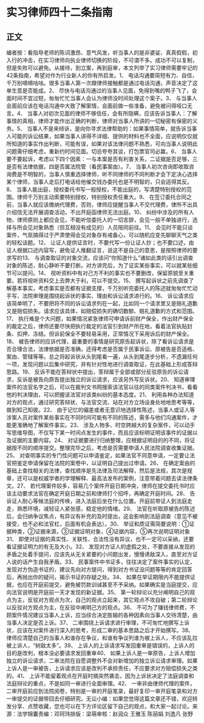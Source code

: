 # 实习律师四十二条指南
## 正文
编者按：看指导老师的陈词激昂、意气风发，听当事人的是非婆娑、真真假假，初入行的冲击，在实习律师向执业律师切换的阶段，不可谓不多。成功不可以复制，但是失败可以避免。从接待，到立案，再到庭审，本文列举了实习律师需要牢记的42条指南，希望对作为行业新人的你有所启发。1、 电话沟通要简短有力、自信，千万别嘀嘀咕咕。很多当事人第一次跟律师接触都是通过电话沟通，声音决定了这单生意是否能成。2、 尽快与电话沟通过的当事人见面，免得到嘴的鸭子飞了，会面时间不宜过短，匆匆忙忙当事人会认为律师没时间处理这个案子。3、 与当事人会面前应该在电话沟通中大致了解案情，会面前做一些准备，避免被问得哑口无言。4、 当事人对初次见面的律师不够信任，会有所隐瞒，应该告诉当事人：了解事情的真相，律师才能作出正确的判断，律师对当事人所讲的一切秘密有保密的义务。5、 当事人不是来倾诉，是向你寻求法律帮助的：如果事情简单，就告诉当事人可能的诉讼结果，如果当事人讲得不详细、提供的材料也不全面，应说明仅仅就所知道的事实作出判断，可能有误，如果对该法律问题不熟悉，可向当事人说明此问题需仔细考虑，重新约时间见面。切忌夸夸其谈，打包票官司必赢。6、 当事人要不要起诉，考虑以下四个因素：一与本案是否有利害关系，二证据是否足够，三是否有法律依据，四是否属法院管（看民事案由）。7、 当事人初次咨询即收取咨询费是不明智的，当事人慎重选择律师，听不同律师的不同判断才会下定决心选择某个律师，当事人走后打电话给他催交钱办委托也是不明智的，只会适得其反。8、 当事人能出庭，授权委托书写一般授权，不能出庭的，写清楚特别授权的范围。律师千万别主动索要特别授权，特别授权责任重大。9、 在签订委托合同之前，当事人就应该缴纳代理费，否则，律师应提醒当事人不交代理费，律所不出具介绍信无法开展调查活动，不出开庭函律师无法出庭。10、 纠纷中涉及的所有人物，律师原则上都应会见，不能听信委托人的一切言辞，会见一般不单独进行，选择与所会见对象熟悉（但互相没有成见的）人员陪同前往。11、 会见时不能只谈案件，气氛搞得过于严肃使得会见对象存有戒备心，可以随机应变先聊聊天气之类的轻松话题。12、 让证人提供证言时，不要代写一份让证人抄；也不要口述，由证人根据口述内容写，避免证人推翻证言，说这不是自己的意思，是按照律师的要求写的13、 与调查取证的对象交流，应该问“你知道什么”诸如此类的话引出调查对象的陈述，耐心静听不要打断。对方讲完后，为了证实某些事实，可以就某些细节可以提问。14、 视听资料中有对己方不利的事实也不要删改，保留原貌至关重要。若将视听资料交上去弊大于利，可以不提交。15、 撰写起诉状之前先调查了解基本事实，考虑事实是否都有证据支撑，千万别听完委托人的陈述就匆匆忙忙动手写，法院审理是围绕起诉状的事实、理由和诉讼请求进行的。16、 诉讼请求应该简单明了，不要把将不同的诉讼请求列在一起，比如同一个请求里又是赔礼道歉又是赔偿损失。请求应该具体，如赔偿损失的确切数额、赔礼道歉的方式和范围。17、 执行难是个大问题，如果情况紧急律师可申请诉前财产保全，作出财产保全的裁定之后，律师还要尽快把执行裁定的法官引到财产所在地，看着法官执贴封条、扣押、冻结。但诉前保全不要轻易采用，正常情况下采用诉后的财产保全。18、 被告律师的应诉代理，最重要的事情是研究原告起诉状，除了看诉讼请求是否合理合法，法律依据是否准确，还得考虑是否属于民事诉讼、原被告是否适格、案由、管辖等等。总之将起诉状从头到尾看一遍，从头到尾逐步分析，不遗漏任何一项，发现问题以后集中研究，并有针对性地进行调查取证，在此基础上形成答辩思路。19、 反诉不能在答辩状中提出，答辩属于全部或部分反驳原告的诉讼请求，反诉是被告向原告提出独立的诉讼请求，应该另外写反诉状。20、 知道审理案件的法官名字之后，可以在裁判文书网搜索该法官以往的同类案件判决书，看看他的判决理由，可以把握该法官对该类纠纷的基本态度。21、 利用各种办法知道对方的观点，通过研究答辩状、与法官交流、站在对方立场设身处地地思考等等，做到知己知彼。22、 由于记忆的偏差或者无意识地选择性陈述，当事人或证人等涉案人员对案件某些事实在不同时间可能有不同的陈述，需多与他们沟通案件，才能更准确地了解案件事实。23、 涉及人物多、时空跨越大的复杂案件，可以动手写思维导图，不仅写下某一时间点发生的事件，而且应该标明证明该事件的证据以及证据的主要内容。24、 对证据要进行归纳整理，应根据证明目的的不同，将证据按不同的顺序提交。整理完毕之后，考虑是否需要申请人民法院调查收集证据。25、 对查明事实的专门性问题可以申请鉴定，如果法官不同意申请，一定要让法官把鉴定申请保留在法院的案卷中，以证明自己提出过申请。26、 在确定案由的基础上查找相关的法律，查找顺序是先法律及司法解释，然后是法规，其次是规章，还可以是权威学者的学理解释、最高法发布的案例，注意带着问题去读法律条文。27、 若代理案件较多，容易几个案件开庭日期冲突，律师在提交委托书时应该主动要求法官在确定开庭日期之前和律师打个招呼，再确定开庭时间。28、 告诉证人耐心等候法庭的传唤，进入法庭后坐在什么位置。开庭前带证人到法庭走走，熟悉环境，减轻证人紧张感，稳定他的情绪。29、 法官在听取原被告的陈述后，会归纳争议焦点，有异议有补充的及时提出，这会影响到法庭调查（意见不被接受，也不必和法官杠，后面有机会表达）。30、 举证和质证需简要说明：①证据种类，②证据来源，③证据证明对象，④证据内容，⑤再次说明证明对象31、 即使对证据的真实性、关联性、合法性没有异议，也不一定可以采纳，还要看证据证明力的有无及大小。32、 发现对方证人的虚假之处，不要直接从发现的矛盾之处着手提问，应该先从无关紧要的小问题出发，慢慢诱敌深入，直至对方证人说的话产生自我矛盾。33、 民事案件中书证多，往往决定了案件事实的认定，发现对方伪造书证的，建议先向对方提问，得到对方书证没问题等等的肯定回答后，再抛出你的疑问，揭示书证的存疑之处。34、 如果在举证期限内不能提供证据，也应在开庭前提交，避免被罚款训诫甚至不予采纳。如果确实是当庭提交，应向法官说明是开庭前一天才发现的新证据。35、 第一轮辩论以充分阐明自己的观点为主，反驳对方观点为次，自己的观点立起来，其它观点不攻自破；第二轮辩论以反驳对方观点为主，在反驳中阐明己方的观点。36、 不可为了赚钱律师费，不顾案件情况建议当事人上诉，应当综合决定胜输的各种因素向当事人交待清楚，由当事人决定是否上诉。37、 二审围绕上诉请求进行审理，不可匆忙地撰写上诉状，应该在对案件进行深入的思考，形成二审的基本思路之后才开始撰写。38、 律师应清楚自己的当事人和谁存在争议，和谁有争议列谁为被上诉人，不应该乱拉被上诉人，“树敌太多”。39、 上诉人的上诉请求写发回重审是错误的，上诉人的目的是改判，根本没必要请求发回重审40、 如果上诉人是一审原告，上诉人增加独立的诉讼请求，二审法院在自愿调整外不会对新增加的独立诉讼请求审理。如果上诉人是一审被告，上诉请求应该是改判不承担责任，不应要求对方赔偿损失之类的。41、 上诉不能留着观点在开庭时搞突然袭击，因为上诉状决定了法庭调查和法庭辩论的重点，不是如同一审进行全面审理。42、 一审非由律师代理的案件，二审开庭前应到法院阅卷，特别是一审的开庭笔录，最好复印一审开庭笔录和对方一审提交的证据带回去仔细研究。无讼小编：如果您觉得这篇文章还不错，欢迎转发分享、点赞收藏，您也可以在下方评论区留下自己的观点，和大家一起讨论。来源：法学锦囊责编：邓珂玮排版：梁萌审核：赵润众 王雅玉 陈丽娟 刘逸凡 张野